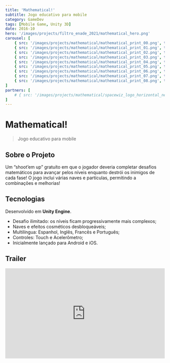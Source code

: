 ```yaml
---
title: 'Mathematical!'
subtitle: Jogo educativo para mobile
category: GameDev
tags: [Mobile Game, Unity 3D]
date: 2016-10
hero: '/images/projects/filtro_enade_2021/mathematical_hero.png'
carousel: [
	{ src: '/images/projects/mathematical/mathematical_print_00.png', title: 'Título', description: 'Descrição' },
	{ src: '/images/projects/mathematical/mathematical_print_01.png', title: 'Título', description: 'Descrição' },
	{ src: '/images/projects/mathematical/mathematical_print_02.png', title: 'Título', description: 'Descrição' },
	{ src: '/images/projects/mathematical/mathematical_print_03.png', title: 'Título', description: 'Descrição' },
	{ src: '/images/projects/mathematical/mathematical_print_04.png', title: 'Título', description: 'Descrição' },
	{ src: '/images/projects/mathematical/mathematical_print_05.png', title: 'Título', description: 'Descrição' },
	{ src: '/images/projects/mathematical/mathematical_print_06.png', title: 'Título', description: 'Descrição' },
	{ src: '/images/projects/mathematical/mathematical_print_07.png', title: 'Título', description: 'Descrição' },
	{ src: '/images/projects/mathematical/mathematical_print_08.png', title: 'Título', description: 'Descrição' },
]
partners: [
	# { src: '/images/projects/mathematical/spacewiz_logo_horizontal_negative.svg', description: 'Space Wizard Studios' }
]
---
```


# Mathematical!

> Jogo educativo para mobile

## Sobre o Projeto

Um “shoot’em up” gratuíto em que o jogador deveria completar desafios matemáticos para avançar pelos níveis enquanto destrói os inimigos de cada fase! O jogo inclui várias naves e partículas, permitindo a combinações e melhorias!

## Tecnologias

Desenvolvido em **Unity Engine**.

-   Desafio ilimitado: os níveis ficam progressivamente mais complexos;
-   Naves e efeitos cosméticos desbloqueáveis;
-   Multilíngua: Espanhol, Inglês, Francês e Português;
-   Controles: Touch e Acelerômetro;
-   Inicialmente lançado para Android e iOS.

## Trailer

<iframe
	width="100%"
	style="aspect-ratio: 16/9"
	src="https://www.youtube.com/embed/XHWtE-v_wGg"
	title="YouTube video player"
	frameborder="0"
	allow="accelerometer; autoplay; clipboard-write; encrypted-media; gyroscope; picture-in-picture"
	allowfullscreen
></iframe>